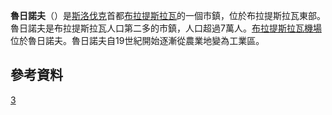{{noteTA
|1=zh-cn:布拉迪斯拉发;zh-hk:布拉迪斯拉發;zh-tw:布拉提斯拉瓦;
}}
{{Geobox | settlement
<!-- *** Heading *** -->
|name               = Ružinov
|native_name        = 
|other_name         = 
|category           = Borough
<!-- *** Name *** -->
|etymology          = 
|official_name      = 
|motto              = 
|nickname           = 
<!-- *** Image *** -->
|image              = Palkovicova street Bratislava2.jpg
|image_caption      = Ružinov
<!-- *** Symbols *** -->
|flag               = 
|symbol             = Coat of Arms of Ružinov.svg
<!-- *** Country etc. *** -->
|country            = 斯洛伐克
|country_flag       = 1
|state              = 
|region             = [[布拉提斯拉瓦|布拉提斯拉瓦]]
|district           = 布拉提斯拉瓦2區
|municipality       = 
<!-- *** Family *** -->
|part               = 
|river              = 
<!-- *** Locations *** -->
|location           = 
|elevation          = 
|lat_d              = 48
|lat_m              = 08
|lat_s              = 17
|lat_NS             = N
|long_d             = 17
|long_m             = 10
|long_s             = 23
|long_EW            = E
|coordinates_type   =
|highest            = 
|highest_lat_d      = 
|highest_long_d     = 
|lowest             = 
|lowest_lat_d       = 
|lowest_long_d      = 
<!-- *** Dimensions *** -->
|area               = 39.700
|area_round         = 3
<!-- *** Population *** -->
|population         = 69674
|population_date    = 2005
|population_density = auto
<!-- *** History & management *** -->
|established        = 
|established_type   = 
|date               = 
|mayor              = 
<!-- *** Codes *** -->
|timezone           = 
|timezone_DST       = 
|postal_code        = 82101, 82102, 82103, 82104, 82105, 82108
|area_code          = +421-02
|code               = BA, BL
|code_type          = 車牌號
<!-- *** UNESCO etc. *** -->
<!-- *** Free fields *** -->
|free               = 
<!-- *** Maps *** -->
|map                = Slovakia - outline map.svg
|map_background     = Slovakia - background map.png
|map_caption        = Location of Ružinov in Slovakia
|map_locator        = Slovakia
<!-- *** Websites *** -->
|website            = [http://www.ruzinov.sk/ www.ruzinov.sk]
|commons            = 
<!-- *** Footnotes *** -->
|footnotes          =Source<ref>[http://www.statistics.sk/mosmis/eng/run.html Mestská a obecná štatistika SR<!--Bot-generated title-->]</ref>
}}
'''魯日諾夫'''（{{lang-sk|Ružinov}}）是[[斯洛伐克|斯洛伐克]]首都[[布拉提斯拉瓦|布拉提斯拉瓦]]的一個市鎮，位於布拉提斯拉瓦東部。魯日諾夫是布拉提斯拉瓦人口第二多的市鎮，人口超過7萬人。[[布拉提斯拉瓦機場|布拉提斯拉瓦機場]]位於魯日諾夫。魯日諾夫自19世紀開始逐漸從農業地變為工業區。
==參考資料==
<references />

{{斯洛伐克小作品}}

[[Category:布拉提斯拉瓦行政區劃|3]]